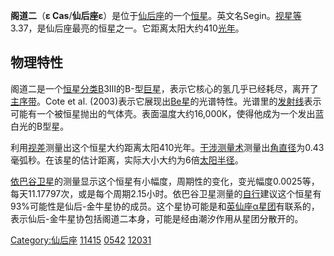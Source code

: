 {{Starbox begin
| name = 阁道二
}}
{{Starbox image
 | image = [[File:Cassiopeia_constellation_map.png|250px]] 
 | caption = 阁道二是“W”最左边的恒星
}}
{{Starbox observe 
| epoch=J2000  
| ra={{RA|01|54|23.72567}}
| dec={{DEC|+63|40|12.3628}}
| appmag_v=3.37
| constell=[[仙后座|仙后座]]
| 星官=  [[阁道_(星官)|阁道 (星官)]] ([[奎宿|奎宿]])
}}
{{Starbox character
| class = B3III
| b-v = -0.15
| u-b = -0.62
| r-i = -0.12
| variable = Periodic
}}
{{Starbox astrometry 
 | radial_v = −8.1
 | prop_mo_ra  = +32.09
 | prop_mo_dec = −18.94
 | parallax = 7.92
 | p_error  = 0.43
 | parallax_footnote = 
 | absmag_v = 
}}
{{Starbox detail
 | mass     = 7
 | radius   = 6.5
 | luminosity  = 2,500
 | temperature = 16,000
 | metal    = 
 | rotational_velocity = 30
 | age_myr  = {{nowrap|15.4 ± 3.0}}
}}
{{Starbox catalog
| names =BD+62 320，[[SAO星表|SAO]] 12031，[[HD星表|HD]] 11415，[[HR星表|HR]] 542}}
{{Starbox reference |Simbad=HR+542}}
{{Starbox end}}

'''阁道二'''（'''ε Cas'''/'''仙后座ε'''）是位于[[仙后座|仙后座]]的一个[[恒星|恒星]]。英文名Segin。[[视星等|视星等]]3.37，是仙后座最亮的恒星之一。它距离太阳大约410[[光年|光年]]。
== 物理特性 ==
阁道二是一个[[恒星分类|恒星分类]]B3III的B-型[[巨星|巨星]]，表示它核心的氢几乎已经耗尽，离开了[[主序带|主序带]]。Cote et al. (2003)表示它展现出[[Be星|Be星]]的光谱特性。光谱里的[[发射线|发射线]]表示可能有一个被恒星抛出的气体壳。表面温度大约16,000K，使得他成为一个发出蓝白光的B型星。

利用[[视差|视差]]测量出这个恒星大约距离太阳410光年。[[干涉测量术|干涉测量术]]测量出[[角直径|角直径]]为0.43毫弧秒。在该星的估计距离，实际大小大约为6倍[[太阳半径|太阳半径]]。

[[依巴谷卫星|依巴谷卫星]]的测量显示这个恒星有小幅度，周期性的变化，变光幅度0.0025等，每天11.17797次，或是每个周期2.15小时。依巴谷卫星测量的[[自行|自行]]建议这个恒星有93%可能性是仙后-金牛星协的成员。这个星协可能是和[[英仙座α星团|英仙座α星团]]有联系的，表示仙后-金牛星协包括阁道二本身，可能是经由潮汐作用从星团分散开的。

{{仙后座恒星}}
{{星官|阁道|6|5}}
[[Category:仙后座|Category:仙后座]]
[[Category:HD和HDE天體|11415]]
[[Category:HR天體|0542]]
[[Category:SAO天體|12031]]


{{star-stub}}